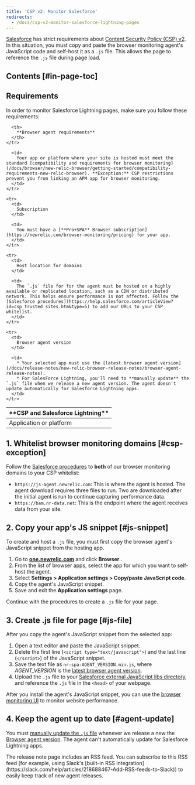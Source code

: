```yaml
---
title: 'CSP v2: Monitor Salesforce'
redirects:
  - /docs/csp-v2-monitor-salesforce-lightning-pages
---
```


[Salesforce](https://www.salesforce.com/campaign/lightning/) has strict requirements about [Content Security Policy (CSP) v2](https://www.w3.org/TR/CSP2/). In this situation, you must copy and paste the browser monitoring agent's JavaScript code and self-host it as a `.js` file. This allows the page to reference the `.js` file during page load.

## Contents [#in-page-toc]

## Requirements

In order to monitor Salesforce Lightning pages, make sure you follow these requirements:

<table>
  <thead>
    <tr>
      <th style={{ width: "200px" }}>
        **CSP and Salesforce Lightning**
      </th>

      <th>
        **Browser agent requirements**
      </th>
    </tr>
  </thead>

  <tbody>
    <tr>
      <td>
        Application or platform
      </td>

      <td>
        Your app or platform where your site is hosted must meet the standard [compatibility and requirements for browser monitoring](/docs/browser/new-relic-browser/getting-started/compatibility-requirements-new-relic-browser). **Exception:** CSP restrictions prevent you from linking an APM app for browser monitoring.
      </td>
    </tr>

    <tr>
      <td>
        Subscription
      </td>

      <td>
        You must have a [**Pro+SPA** Browser subscription](https://newrelic.com/browser-monitoring/pricing) for your app.
      </td>
    </tr>

    <tr>
      <td>
        Host location for domains
      </td>

      <td>
        The `.js` file for for the agent must be hosted on a highly available or replicated location, such as a CDN or distributed network. This helps ensure performance is not affected. Follow the [Salesforce procedures](https://help.salesforce.com/articleView?id=csp_trusted_sites.htm&type=5) to add our URLs to your CSP whitelist.
      </td>
    </tr>

    <tr>
      <td>
        Browser agent version
      </td>

      <td>
        * Your selected app must use the [latest browser agent version](/docs/release-notes/new-relic-browser-release-notes/browser-agent-release-notes).
        * For SalesForce Lightning, you'll need to **manually update** the `.js` file when we release a new agent version. The agent doesn't update automatically for Salesforce Lightning apps.
      </td>
    </tr>
  </tbody>
</table>

## 1. Whitelist browser monitoring domains [#csp-exception]

Follow the [Salesforce procedures](https://help.salesforce.com/articleView?id=csp_trusted_sites.htm&type=5) to **both** of our browser monitoring domains to your CSP whitelist:

* `https://js-agent.newrelic.com`: This is where the  agent is hosted. The agent download requires three files to run. Two are downloaded after the initial agent is run to continue capturing performance data.
* `https://bam.nr-data.net`: This is the endpoint where the agent receives data from your site.

## 2. Copy your app's JS snippet [#js-snippet]

To create and host a `.js` file, you must first copy the browser agent's JavaScript snippet from the hosting app.

1. Go to **[one.newrelic.com](https://one.newrelic.com)** and click **Browser**..
2. From the list of browser apps, select the app for which you want to self-host the agent.
3. Select **Settings > Application settings > Copy/paste JavaScript code**.
4. Copy the agent's JavaScript snippet.
5. Save and exit the **Application settings** page.

Continue with the procedures to create a `.js` file for your page.

## 3. Create .js file for page [#js-file]

After you copy the agent's JavaScript snippet from the selected app:

1. Open a text editor and paste the JavaScript snippet.
2. Delete the first line (`<script type="text/javascript">`) and the last line (`</script>`) of the JavaScript snippet.
3. Save the text file as `nr-spa-AGENT_VERSION.min.js`, where <var>AGENT_VERSION</var> is the [latest browser agent version](/docs/release-notes/new-relic-browser-release-notes/browser-agent-release-notes).
4. Upload the `.js` file to your [Salesforce external JavaScript libs directory](https://developer.salesforce.com/docs/atlas.en-us.lightning.meta/lightning/js_libs_platform.htm), and reference the `.js` file in the `<head>` of your webpage.

After you install the agent's JavaScript snippet, you can use the [browser monitoring UI](/docs/browser/new-relic-browser/getting-started/browser-overview-page-website-performance-summary) to monitor website performance.

## 4. Keep the agent up to date [#agent-update]

You must [manually update the `.js` file](#js-file) whenever we release a new the [Browser agent version](/docs/release-notes/new-relic-browser-release-notes/browser-agent-release-notes). The agent can't automatically update for Salesforce Lightning apps.

<Callout variant="tip">
The release note page includes an RSS feed. You can subscribe to this RSS feed (for example, using Slack's [built-in RSS integration](https://slack.com/help/articles/218688467-Add-RSS-feeds-to-Slack)) to easily keep track of new agent releases.
</Callout>